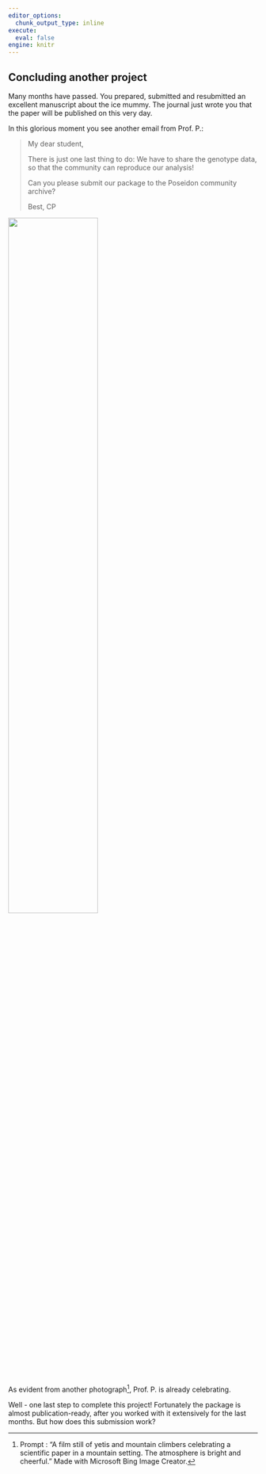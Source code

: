```yaml
---
editor_options: 
  chunk_output_type: inline
execute: 
  eval: false
engine: knitr
---
```


## Concluding another project

Many months have passed. You prepared, submitted and resubmitted an excellent manuscript about the ice mummy. The journal just wrote you that the paper will be published on this very day.

In this glorious moment you see another email from Prof. P.:

> My dear student,
> 
> There is just one last thing to do: We have to share the genotype data, so that the community can reproduce our analysis!
>
> Can you please submit our package to the Poseidon community archive?
>
> Best,
> CP

![](img/the_celebration2.jpeg){width=60% fig-align="center"}

As evident from another photograph^[Prompt : "A film still of yetis and mountain climbers celebrating a scientific paper in a mountain setting. The atmosphere is bright and cheerful." Made with Microsoft Bing Image Creator.], Prof. P. is already celebrating.

Well - one last step to complete this project! Fortunately the package is almost publication-ready, after you worked with it extensively for the last months. But how does this submission work?
